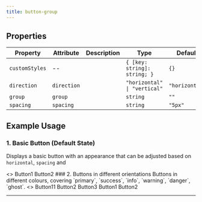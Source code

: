 ```yaml
---
title: button-group
---
```


<!-- truncate -->

## Properties


| Property       | Attribute   | Description | Type                         | Default        |
| -------------- | ----------- | ----------- | ---------------------------- | -------------- |
| `customStyles` | --          |             | `{ [key: string]: string; }` | `{}`           |
| `direction`    | `direction` |             | `"horizontal" \| "vertical"` | `"horizontal"` |
| `group`        | `group`     |             | `string`                     | `""`           |
| `spacing`      | `spacing`   |             | `string`                     | `"5px"`        |

## Example Usage

### 1. Basic Button (Default State)
Displays a basic button with an appearance that can be adjusted based on `horizontal`, `spacing` and

<air-previewer size="large">
<>
<air-button-group direction="horizontal" spacing="10px" customStyles="">
  <air-button color="primary">Button1</air-button>
  <air-button color="success">Button2</air-button>
</air-button-group>
</>
</air-previewer>
### 2. Buttons in different orientations
Buttons in different colours, covering `primary`, `success`, `info`, `warning`, `danger`, `ghost`.


<air-previewer size="large">
<>
<air-button-group direction="horizontal" spacing="10px">
  <air-button color="primary">Button11</air-button>
  <air-button color="success">Button2</air-button>
  <air-button color="danger">Button3</air-button>
</air-button-group>

<air-button-group direction="vertical" spacing="8px">
  <air-button color="primary">Button1</air-button>
  <air-button color="success">Button2</air-button>
</air-button-group>
</>
</air-previewer>

---
